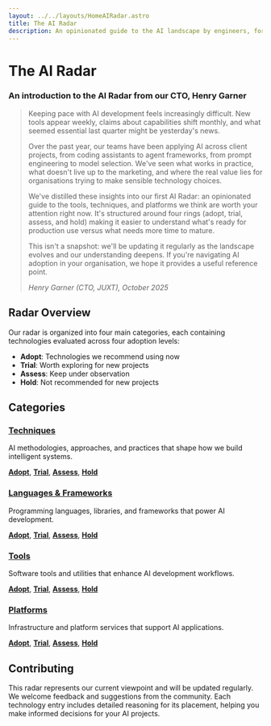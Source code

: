 ```yaml
---
layout: ../../layouts/HomeAIRadar.astro
title: The AI Radar
description: An opinionated guide to the AI landscape by engineers, for engineers
---
```


# The AI Radar

### An introduction to the AI Radar from our CTO, Henry Garner

> Keeping pace with AI development feels increasingly difficult. New tools appear weekly, claims about capabilities shift monthly, and what seemed essential last quarter might be yesterday's news.
> 
> Over the past year, our teams have been applying AI across client projects, from coding assistants to agent frameworks, from prompt engineering to model selection. We've seen what works in practice, what doesn't live up to the marketing, and where the real value lies for organisations trying to make sensible technology choices.
> 
> We've distilled these insights into our first AI Radar: an opinionated guide to the tools, techniques, and platforms we think are worth your attention right now. It's structured around four rings (adopt, trial, assess, and hold) making it easier to understand what's ready for production use versus what needs more time to mature.
> 
> This isn't a snapshot: we'll be updating it regularly as the landscape evolves and our understanding deepens. If you're navigating AI adoption in your organisation, we hope it provides a useful reference point.
> 
> _Henry Garner (CTO, JUXT), October 2025_


## Radar Overview

Our radar is organized into four main categories, each containing technologies evaluated across four adoption levels:

- **Adopt**: Technologies we recommend using now
- **Trial**: Worth exploring for new projects
- **Assess**: Keep under observation
- **Hold**: Not recommended for new projects

## Categories

### [Techniques](/ai-radar/techniques/)

AI methodologies, approaches, and practices that shape how we build intelligent systems.

**[Adopt](/ai-radar/techniques#adopt)**, **[Trial](/ai-radar/techniques#trial)**, **[Assess](/ai-radar/techniques#assess)**, **[Hold](/ai-radar/techniques#hold)**

### [Languages & Frameworks](/ai-radar/languages-frameworks/)

Programming languages, libraries, and frameworks that power AI development.

**[Adopt](/ai-radar/languages-frameworks#adopt)**, **[Trial](/ai-radar/languages-frameworks#trial)**, **[Assess](/ai-radar/languages-frameworks#assess)**, **[Hold](/ai-radar/languages-frameworks#hold)**

### [Tools](/ai-radar/tools/)

Software tools and utilities that enhance AI development workflows.

**[Adopt](/ai-radar/tools#adopt)**, **[Trial](/ai-radar/tools#trial)**, **[Assess](/ai-radar/tools#assess)**, **[Hold](/ai-radar/tools#hold)**

### [Platforms](/ai-radar/platforms/)

Infrastructure and platform services that support AI applications.

**[Adopt](/ai-radar/platforms#adopt)**, **[Trial](/ai-radar/platforms#trial)**, **[Assess](/ai-radar/platforms#assess)**, **[Hold](/ai-radar/platforms#hold)**

## Contributing

This radar represents our current viewpoint and will be updated regularly. We welcome feedback and suggestions from the community. Each technology entry includes detailed reasoning for its placement, helping you make informed decisions for your AI projects.
